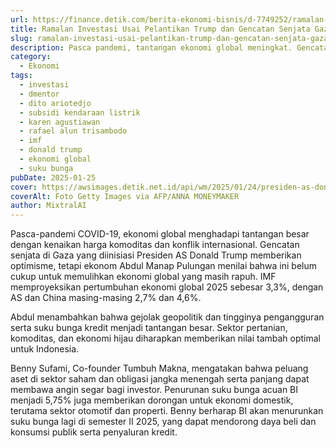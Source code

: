 ```yaml
---
url: https://finance.detik.com/berita-ekonomi-bisnis/d-7749252/ramalan-investasi-usai-pelantikan-trump-dan-gencatan-senjata-gaza
title: Ramalan Investasi Usai Pelantikan Trump dan Gencatan Senjata Gaza
slug: ramalan-investasi-usai-pelantikan-trump-dan-gencatan-senjata-gaza
description: Pasca pandemi, tantangan ekonomi global meningkat. Gencatan senjata di Gaza memberi harapan, namun pemulihan ekonomi masih rapuh.
category:
  - Ekonomi
tags:
  - investasi
  - dmentor
  - dito ariotedjo
  - subsidi kendaraan listrik
  - karen agustiawan
  - rafael alun trisambodo
  - imf
  - donald trump
  - ekonomi global
  - suku bunga
pubDate: 2025-01-25
cover: https://awsimages.detik.net.id/api/wm/2025/01/24/presiden-as-donald-trump-1_169.jpeg?wid=54&w=650&v=1&t=jpeg
coverAlt: Foto Getty Images via AFP/ANNA MONEYMAKER
author: MixtralAI
---
```

Pasca-pandemi COVID-19, ekonomi global menghadapi tantangan besar dengan kenaikan harga komoditas dan konflik internasional. Gencatan senjata di Gaza yang diinisiasi Presiden AS Donald Trump memberikan optimisme, tetapi ekonom Abdul Manap Pulungan menilai bahwa ini belum cukup untuk memulihkan ekonomi global yang masih rapuh. IMF memproyeksikan pertumbuhan ekonomi global 2025 sebesar 3,3%, dengan AS dan China masing-masing 2,7% dan 4,6%.

Abdul menambahkan bahwa gejolak geopolitik dan tingginya pengangguran serta suku bunga kredit menjadi tantangan besar. Sektor pertanian, komoditas, dan ekonomi hijau diharapkan memberikan nilai tambah optimal untuk Indonesia.

Benny Sufami, Co-founder Tumbuh Makna, mengatakan bahwa peluang aset di sektor saham dan obligasi jangka menengah serta panjang dapat membawa angin segar bagi investor. Penurunan suku bunga acuan BI menjadi 5,75% juga memberikan dorongan untuk ekonomi domestik, terutama sektor otomotif dan properti. Benny berharap BI akan menurunkan suku bunga lagi di semester II 2025, yang dapat mendorong daya beli dan konsumsi publik serta penyaluran kredit.
